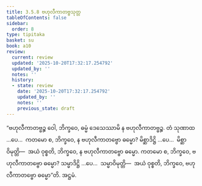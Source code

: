 ```yaml
---
title: 3.5.8 ဗဟုလီကာတဗ္ဗသုတ္တ
tableOfContents: false
sidebar:
  order: 8
type: tipitaka
basket: su
book: a10
review:
  current: review
  updated: '2025-10-20T17:32:17.254792'
  updated_by: ''
  notes: ''
  history:
  - state: review
    date: '2025-10-20T17:32:17.254792'
    updated_by: ''
    notes: ''
    previous_state: draft
---
```



<DynamicBreadcrumb />


<ReviewStatus review={frontmatter.review} showDetails={true} />

<HypothesisAnnotation frontmatter={frontmatter} />

<Division number="152" book="a10" e="ch" v="17" p="457">

<Paragraph number="1143" book="a10">
“ဗဟုလီကာတဗ္ဗဉ္စ ဝေါ, ဘိက္ခဝေ, ဓမ္မံ ဒေသေဿာမိ န ဗဟုလီကာတဗ္ဗဉ္စ. တံ သုဏာထ …ပေ…  ကတမော စ, ဘိက္ခဝေ, န ဗဟုလီကာတဗ္ဗော ဓမ္မော? မိစ္ဆာဒိဋ္ဌိ …ပေ…  မိစ္ဆာဝိမုတ္တိ—  အယံ ဝုစ္စတိ, ဘိက္ခဝေ, န ဗဟုလီကာတဗ္ဗော ဓမ္မော. ကတမော စ, ဘိက္ခဝေ, ဗဟုလီကာတဗ္ဗော ဓမ္မော? သမ္မာဒိဋ္ဌိ …ပေ…  သမ္မာဝိမုတ္တိ—  အယံ ဝုစ္စတိ, ဘိက္ခဝေ, ဗဟုလီကာတဗ္ဗော ဓမ္မော”တိ.

</Paragraph>
</Division>

<Paragraph number="1144" type="center" book="a10">
အဋ္ဌမံ.
</Paragraph>